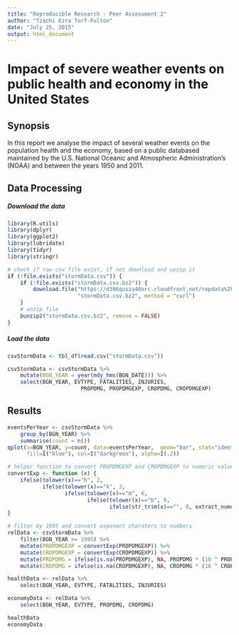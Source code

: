 ```yaml
---
title: "Reproducible Research - Peer Assessment 2"
author: "Tzachi Ezra Torf-Fulton"
date: "July 25, 2015"
output: html_document
---
```


# Impact of severe weather events on public health and economy in the United States

## Synopsis

In this report we analyse the impact of several weather events on the population
health and the economy, based on a public databased maintained by the U.S. National 
Oceanic and Atmospheric Administration’s (NOAA) and between the years 1950 and 
2011.

## Data Processing

##### Download the data

```r
library(R.utils)
library(dplyr)
library(ggplot2)
library(lubridate)
library(tidyr)
library(stringr)

# check if raw csv file exist, if not download and upzip it
if (!file.exists("stormData.csv")) {
    if (!file.exists("stormData.csv.bz2")) {
        download.file("https://d396qusza40orc.cloudfront.net/repdata%2Fdata%2FStormData.csv.bz2",
                      "stormData.csv.bz2", method = "curl")
    }
    # unzip file
    bunzip2("stormData.csv.bz2", remove = FALSE)
}
```

##### Load the data

```r
csvStormData <- tbl_df(read.csv("stormData.csv"))
```

```r
csvStormData <- csvStormData %>%
    mutate(BGN_YEAR = year(mdy_hms(BGN_DATE))) %>%
    select(BGN_YEAR, EVTYPE, FATALITIES, INJURIES, 
                       PROPDMG, PROPDMGEXP, CROPDMG, CROPDMGEXP)
```

## Results

```r
eventsPerYear <- csvStormData %>%
    group_by(BGN_YEAR) %>%
    summarise(count = n())
qplot(x=BGN_YEAR, y=count, data=eventsPerYear,  geom="bar", stat="identity", 
      fill=I("blue"), col=I("darkgreen"), alpha=I(.2))
```

```r
# helper function to convert PROPDMGEXP and CROPDMGEXP to numeric values
convertExp <- function (x) {
    ifelse(tolower(x)=="h", 2,
           ifelse(tolower(x)=="k", 3,
                  ifelse(tolower(x)=="m", 6, 
                         ifelse(tolower(x)=="b", 9, 
                                ifelse(str_trim(x)=="", 0, extract_numeric(x))))))
}

# filter by 1995 and convert exponent charaters to numbers
relData <- csvStormData %>%
    filter(BGN_YEAR >= 1995) %>%
    mutate(PROPDMGEXP = convertExp(PROPDMGEXP)) %>%
    mutate(CROPDMGEXP = convertExp(CROPDMGEXP)) %>%
    mutate(PROPDMG = ifelse(is.na(PROPDMGEXP), NA, PROPDMG * (10 ^ PROPDMGEXP))) %>%
    mutate(CROPDMG = ifelse(is.na(CROPDMGEXP), NA, CROPDMG * (10 ^ CROPDMGEXP)))
```

```r
healthData <- relData %>%
    select(BGN_YEAR, EVTYPE, FATALITIES, INJURIES)

economyData <- relData %>%
    select(BGN_YEAR, EVTYPE, PROPDMG, CROPDMG)

healthData
economyData
```